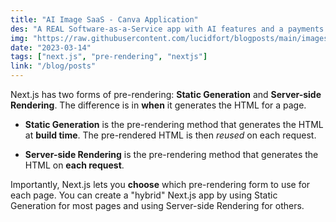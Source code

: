 ```yaml
---
title: "AI Image SaaS - Canva Application"
des: "A REAL Software-as-a-Service app with AI features and a payments and credits system using the latest tech stack."
img: "https://raw.githubusercontent.com/lucidfort/blogposts/main/images/profile-photo.jpg"
date: "2023-03-14"
tags: ["next.js", "pre-rendering", "nextjs"]
link: "/blog/posts"
---
```


Next.js has two forms of pre-rendering: **Static Generation** and **Server-side Rendering**. The difference is in **when** it generates the HTML for a page.

- **Static Generation** is the pre-rendering method that generates the HTML at **build time**. The pre-rendered HTML is then _reused_ on each request.

- **Server-side Rendering** is the pre-rendering method that generates the HTML on **each request**.

Importantly, Next.js lets you **choose** which pre-rendering form to use for each page. You can create a "hybrid" Next.js app by using Static Generation for most pages and using Server-side Rendering for others.
